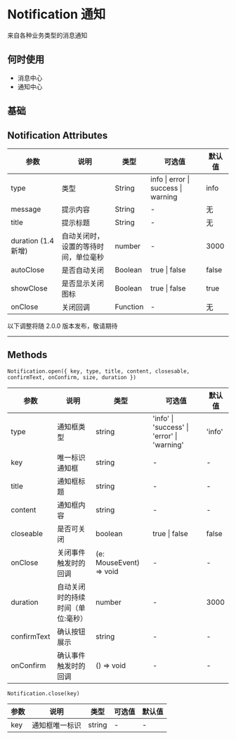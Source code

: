 # Notification 通知

来自各种业务类型的消息通知

## 何时使用

- 消息中心
- 通知中心

## 基础


<DemoBase />

## Notification Attributes

| 参数                | 说明                                 | 类型     | 可选值                              | 默认值 |
| ------------------- | ------------------------------------ | -------- | ----------------------------------- | ------ |
| type                | 类型                                 | String   | info \| error \| success \| warning | info   |
| message             | 提示内容                             | String   | -                                   | 无     |
| title               | 提示标题                             | String   | -                                   | 无     |
| duration (1.4 新增) | 自动关闭时，设置的等待时间，单位毫秒 | number   | -                                   | 3000   |
| autoClose           | 是否自动关闭                         | Boolean  | true \| false                       | false  |
| showClose           | 是否显示关闭图标                     | Boolean  | true \| false                       | true   |
| onClose             | 关闭回调                             | Function | -                                   | 无     |

<div style={{ position: 'relative' }}>
  <span
    style={{
      position: 'absolute',
      background: '#fff',
      left: '50%',
      transform: ' translate(-50%,-50%)',
      fontSize: '18px',
      padding: 5,
      color: '#f63'
    }}
  >
    以下调整将随 2.0.0 版本发布，敬请期待
  </span>
  <hr style={{ marginTop: 50, marginBottom: 20, border: '0.5px dashed #c8c8c8' }} />
</div>

## Methods

`Notification.open({ key, type, title, content, closesable, confirmText, onConfirm, size, duration })`

| 参数        | 说明                              | 类型                    | 可选值                                      | 默认值 |
| ----------- | --------------------------------- | ----------------------- | ------------------------------------------- | ------ |
| type        | 通知框类型                        | string                  | 'info' \| 'success' \| 'error' \| 'warning' | 'info' |
| key         | 唯一标识通知框                    | string                  | -                                           | -      |
| title       | 通知框标题                        | string                  | -                                           | -      |
| content     | 通知框内容                        | string                  | -                                           | -      |
| closeable   | 是否可关闭                        | boolean                 | true \| false                               | false  |
| onClose     | 关闭事件触发时的回调              | (e: MouseEvent) => void | -                                           | -      |
| duration    | 自动关闭时的持续时间（单位:毫秒） | number                  | -                                           | 3000   |
| confirmText | 确认按钮展示                      | string                  | -                                           | -      |
| onConfirm   | 确认事件触发时的回调              | () => void              | -                                           | -      |

`Notification.close(key)`

| 参数 | 说明           | 类型   | 可选值 | 默认值 |
| ---- | -------------- | ------ | ------ | ------ |
| key  | 通知框唯一标识 | string | -      | -      |
